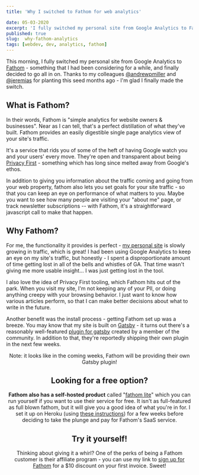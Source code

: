```yaml
---
title: 'Why I switched to Fathom for web analytics'

date: 05-03-2020
excerpt: 'I fully switched my personal site from Google Analytics to Fathom - something that I had been considering for a while, and finally decided to go all in on.'
published: true
slug:  why-fathom-analytics
tags: [webdev, dev, analytics, fathom]
---
```


This morning, I fully switched my personal site from Google Analytics to [Fathom](https://usefathom.com/) - something that I had been considering for a while, and finally decided to go all in on. Thanks to my colleagues [@andrewpmiller](https://twitter.com/andrewpmiller) and [@jeremias](https://twitter.com/jeremias) for planting this seed months ago - I'm glad I finally made the switch.

## What is Fathom?

In their words, Fathom is "simple analytics for website owners & businesses". Near as I can tell, that's a perfect distillation of what they've built. Fathom provides an easily digestible single page analytics view of your site's traffic.

It's a service that rids you of some of the heft of having Google watch you and your users' every move. They're open and transparent about being [Privacy First](https://usefathom.com/privacy) - something which has long since melted away from Google's ethos.

In addition to giving you information about the traffic coming and going from your web property, fathom also lets you set goals for your site traffic - so that you can keep an eye on performance of what matters to you. Maybe you want to see how many people are visiting your "about me" page, or track newsletter subscriptions -- with Fathom, it's a straightforward javascript call to make that happen.

## Why Fathom?

For me, the functionality it provides is perfect - [my personal site](https://mikebifulco.com) is slowly growing in traffic, which is great! I had been using Google Analytics to keep an eye on my site's traffic, but honestly - I spent a disproportionate amount of time getting lost in all of the bells and whistles of GA. That time wasn't giving me more usable insight... I was just getting lost in the tool.

I also love the idea of Privacy First tooling, which Fathom hits out of the park. When you visit my site, I'm not keeping any of your PII, or doing anything creepy with your browsing behavior. I just want to know how various articles perform, so that I can make better decisions about what to write in the future.

Another benefit was the install process - getting Fathom set up was a breeze. You may know that my site is built on [Gatsby](https://gatsbyjs.org/) - it turns out there's a reasonably well-featured [plugin for gatsby](https://github.com/lgraubner/gatsby-plugin-fathom) created by a member of the community. In addition to that, they're reportedly shipping their own plugin in the next few weeks.

<Tweet tweetLink="usefathom/status/1256954976238055424" align="center" />

<Aside>
  Note: it looks like in the coming weeks, Fathom will be providing their own
  Gatsby plugin!
</Aside>

## Looking for a free option?

**Fathom also has a self-hosted product** called "[fathom lite](https://github.com/usefathom/fathom)" which you can run yourself if you want to use their service for free. It isn't as full-featured as full blown fathom, but it will give you a good idea of what you're in for. I set it up on Heroku (using [these instructions](https://gist.github.com/gmolveau/78f88af3f5951ba6e093f93a07caa302)) for a few weeks before deciding to take the plunge and pay for Fathom's SaaS service.

## Try it yourself!

Thinking about giving it a whirl? One of the perks of being a Fathom customer is their affiliate program - you can use my link to [sign up for Fathom](https://usefathom.com/ref/DPSSYB) for a $10 discount on your first invoice. Sweet!
